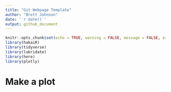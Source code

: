 ```yaml
---
title: "Git Webpage Template"
author: "Brett Johnson"
date: '`r date()`'
output: github_document
---
```




```r
knitr::opts_chunk$set(echo = TRUE, warning = FALSE, message = FALSE, error = FALSE)
library(hakaiR)
library(tidyverse)
library(lubridate)
library(here)
library(plotly)
```

# Make a plot

```
```
